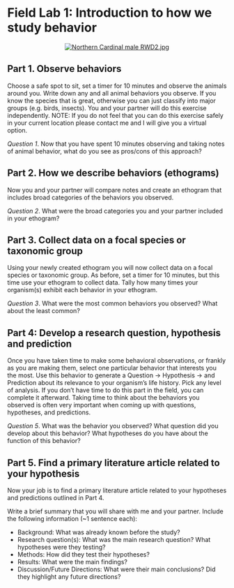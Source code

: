 # Field Lab 1: Introduction to how we study behavior {-}

<center><p><a href="https://commons.wikimedia.org/wiki/File:Northern_Cardinal_male_RWD2.jpg#/media/File:Northern_Cardinal_male_RWD2.jpg"><img src="https://upload.wikimedia.org/wikipedia/commons/thumb/3/34/Northern_Cardinal_male_RWD2.jpg/1200px-Northern_Cardinal_male_RWD2.jpg" alt="Northern Cardinal male RWD2.jpg"></a><br></center>

## Part 1. Observe behaviors {-}

Choose a safe spot to sit, set a timer for 10 minutes and observe the animals around you. Write down any and all animal behaviors you observe. If you know the species that is great, otherwise you can just classify into major groups (e.g. birds, insects). You and your partner will do this exercise independently. NOTE: If you do not feel that you can do this exercise safely in your current location please contact me and I will give you a virtual option.

*Question 1*. Now that you have spent 10 minutes observing and taking notes of animal behavior, what do you see as pros/cons of this approach?

 
## Part 2. How we describe behaviors (ethograms) {-}

Now you and your partner will compare notes and create an ethogram that includes broad categories of the behaviors you observed. 

*Question 2*. What were the broad categories you and your partner included in your ethogram?

## Part 3. Collect data on a focal species or taxonomic group {-}

Using your newly created ethogram you will now collect data on a focal species or taxonomic group. As before, set a timer for 10 minutes, but this time use your ethogram to collect data. Tally how many times your organism(s) exhibit each behavior in your ethogram.

*Question 3*. What were the most common behaviors you observed? What about the least common?


## Part 4: Develop a research question, hypothesis and prediction {-}

Once you have taken time to make some behavioral observations, or frankly as you are making them, select one particular behavior that interests you the most. Use this behavior to generate a Question -> Hypothesis -> and Prediction about its relevance to your organism’s life history. Pick any level of analysis. If you don’t have time to do this part in the field, you can complete it afterward. Taking time to think about the behaviors you observed is often very important when coming up with questions, hypotheses, and predictions.

*Question 5*. What was the behavior you observed? What question did you develop about this behavior? What hypotheses do you have about the function of this behavior?

 
## Part 5. Find a primary literature article related to your hypothesis {-}

Now your job is to find a primary literature article related to your hypotheses and predictions outlined in Part 4.

Write a brief summary that you will share with me and your partner. Include the following information (~1 sentence each):

- Background: What was already known before the study?
- Research question(s): What was the main research question? What hypotheses were they testing?
- Methods: How did they test their hypotheses?
- Results: What were the main findings?
- Discussion/Future Directions: What were their main conclusions? Did they highlight any future directions?